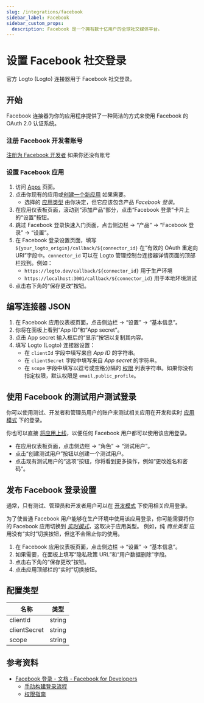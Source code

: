 ```yaml
---
slug: /integrations/facebook
sidebar_label: Facebook
sidebar_custom_props:
  description: Facebook 是一个拥有数十亿用户的全球社交媒体平台。
---
```



# 设置 Facebook 社交登录

官方 Logto (Logto) 连接器用于 Facebook 社交登录。

<GuideTip />

## 开始

Facebook 连接器为你的应用程序提供了一种简洁的方式来使用 Facebook 的 OAuth 2.0 认证系统。

### 注册 Facebook 开发者账号

[注册为 Facebook 开发者](https://developers.facebook.com/docs/development/register/) 如果你还没有账号

### 设置 Facebook 应用

1. 访问 [Apps](https://developers.facebook.com/apps) 页面。
2. 点击你现有的应用或[创建一个新应用](https://developers.facebook.com/docs/development/create-an-app) 如果需要。
   - 选择的 [应用类型](https://developers.facebook.com/docs/development/create-an-app/app-dashboard/app-types) 由你决定，但它应该包含产品 _Facebook 登录_。
3. 在应用仪表板页面，滚动到“添加产品”部分，点击“Facebook 登录”卡片上的“设置”按钮。
4. 跳过 Facebook 登录快速入门页面，点击侧边栏 -> “产品” -> “Facebook 登录” -> “设置”。
5. 在 Facebook 登录设置页面，填写 `${your_logto_origin}/callback/${connector_id}` 在“有效的 OAuth 重定向 URI”字段中。`connector_id` 可以在 Logto 管理控制台连接器详情页面的顶部栏找到。例如：
   - `https://logto.dev/callback/${connector_id}` 用于生产环境
   - `https://localhost:3001/callback/${connector_id}` 用于本地环境测试
6. 点击右下角的“保存更改”按钮。

## 编写连接器 JSON

1. 在 Facebook 应用仪表板页面，点击侧边栏 -> “设置” -> “基本信息”。
2. 你将在面板上看到“App ID”和“App secret”。
3. 点击 App secret 输入框后的“显示”按钮以复制其内容。
4. 填写 Logto (Logto) 连接器设置：
   - 在 `clientId` 字段中填写来自 _App ID_ 的字符串。
   - 在 `clientSecret` 字段中填写来自 _App secret_ 的字符串。
   - 在 `scope` 字段中填写以逗号或空格分隔的 [权限](https://developers.facebook.com/docs/permissions/reference) 列表字符串。如果你没有指定权限，默认权限是 `email,public_profile`。

## 使用 Facebook 的测试用户测试登录

你可以使用测试、开发者和管理员用户的账户来测试相关应用在开发和实时 [应用模式](https://developers.facebook.com/docs/development/build-and-test/app-modes) 下的登录。

你也可以直接 [将应用上线](#take-the-facebook-app-live)，以便任何 Facebook 用户都可以使用该应用登录。

- 在应用仪表板页面，点击侧边栏 -> “角色” -> “测试用户”。
- 点击“创建测试用户”按钮以创建一个测试用户。
- 点击现有测试用户的“选项”按钮，你将看到更多操作，例如“更改姓名和密码”。

## 发布 Facebook 登录设置

通常，只有测试、管理员和开发者用户可以在 [开发模式](https://developers.facebook.com/docs/development/build-and-test/app-modes#development-mode) 下使用相关应用登录。

为了使普通 Facebook 用户能够在生产环境中使用该应用登录，你可能需要将你的 Facebook 应用切换到 _[实时模式](https://developers.facebook.com/docs/development/build-and-test/app-modes#live-mode)_，这取决于应用类型。
例如，纯 _商业类型_ 应用没有“实时”切换按钮，但这不会阻止你的使用。

1. 在 Facebook 应用仪表板页面，点击侧边栏 -> “设置” -> “基本信息”。
2. 如果需要，在面板上填写“隐私政策 URL”和“用户数据删除”字段。
3. 点击右下角的“保存更改”按钮。
4. 点击应用顶部栏的“实时”切换按钮。

## 配置类型

| 名称         | 类型   |
| ------------ | ------ |
| clientId     | string |
| clientSecret | string |
| scope        | string |

## 参考资料

- [Facebook 登录 - 文档 - Facebook for Developers](https://developers.facebook.com/docs/facebook-login/)
  - [手动构建登录流程](https://developers.facebook.com/docs/facebook-login/guides/advanced/manual-flow/)
  - [权限指南](https://developers.facebook.com/docs/facebook-login/guides/permissions)
